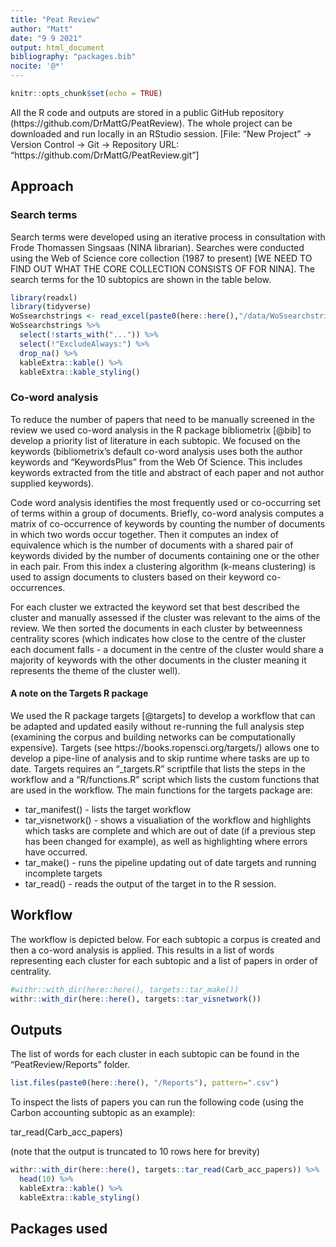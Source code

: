 ```yaml
---
title: "Peat Review"
author: "Matt"
date: "9 9 2021"
output: html_document
bibliography: "packages.bib"  
nocite: '@*'
---
```


```r
knitr::opts_chunk$set(echo = TRUE)
```

All the R code and outputs are stored in a public GitHub repository (https://github.com/DrMattG/PeatReview). The whole project can be downloaded and run locally in an RStudio session. [File: "New Project" -> Version Control -> Git -> Repository URL: "https://github.com/DrMattG/PeatReview.git"]

## Approach

### Search terms

Search terms were developed using an iterative process in consultation with Frode Thomassen Singsaas (NINA librarian). Searches were conducted using the Web of Science core collection (1987 to present) [WE NEED TO FIND OUT WHAT THE CORE COLLECTION CONSISTS OF FOR NINA]. The search terms for the 10 subtopics are shown in the table below.  

```r
library(readxl)
library(tidyverse)
WoSsearchstrings <- read_excel(paste0(here::here(),"/data/WoSsearchstrings.xlsx"), skip = 2)
WoSsearchstrings %>% 
  select(!starts_with("...")) %>% 
  select(!"ExcludeAlways:") %>% 
  drop_na() %>% 
  kableExtra::kable() %>% 
  kableExtra::kable_styling()
```

### Co-word analysis

To reduce the number of papers that need to be manually screened in the review we used co-word analysis in the R package bibliometrix [@bib] to develop a priority list of literature in each subtopic. We focused on the keywords (bibliometrix's default co-word analysis uses both the author keywords and "KeywordsPlus" from the Web Of Science. This includes keywords extracted from the title and abstract of each paper and not author supplied keywords). 

Code word analysis identifies the most frequently used or co-occurring set of terms within a group of documents. Briefly, co-word analysis computes a matrix of co-occurrence of keywords by counting the number of documents in which two words occur together. Then it computes an index of equivalence which is the number of documents with a shared pair of keywords divided by the number of documents containing one or the other in each pair. From this index a clustering algorithm (k-means clustering) is used to assign documents to clusters based on their keyword co-occurrences. 

For each cluster we extracted the keyword set that best described the cluster and manually assessed if the cluster was relevant to the aims of the review. We then sorted the documents in each cluster by betweenness centrality scores (which indicates how close to the centre of the cluster each document falls - a document in the centre of the cluster would share a majority of keywords with the other documents in the cluster meaning it represents the theme of the cluster well). 



#### A note on the Targets R package

We used the R package targets [@targets] to develop a workflow that can be adapted and updated easily without re-running the full analysis step (examining the corpus and building networks can be computationally expensive). Targets (see https://books.ropensci.org/targets/) allows one to develop a pipe-line of analysis and to skip runtime where tasks are up to date. Targets requires an "_targets.R" scriptfile that lists the steps in the workflow and a "R/functions.R" script which lists the custom functions that are used in the workflow. The main functions for the targets package are: 

* tar_manifest() - lists the target workflow
* tar_visnetwork() - shows a visualiation of the workflow and highlights which tasks are complete and which are out of date (if a previous step has been changed for example), as well as highlighting where errors have occurred. 
* tar_make() - runs the pipeline updating out of date targets and running incomplete targets
* tar_read() - reads the output of the target in to the R session. 



## Workflow

The workflow is depicted below. For each subtopic a corpus is created and then a co-word analysis is applied. This results in a list of words representing each cluster for each subtopic and a list of papers in order of centrality. 

```r
#withr::with_dir(here::here(), targets::tar_make())
withr::with_dir(here::here(), targets::tar_visnetwork())
```

## Outputs

The list of words for each cluster in each subtopic can be found in the "PeatReview/Reports" folder. 

```r
list.files(paste0(here::here(), "/Reports"), pattern=".csv")
```

To inspect the lists of papers you can run the following code (using the Carbon accounting subtopic as an example):

tar_read(Carb_acc_papers)

(note that the output is truncated to 10 rows here for brevity)
```r
withr::with_dir(here::here(), targets::tar_read(Carb_acc_papers)) %>% 
  head(10) %>% 
  kableExtra::kable() %>% 
  kableExtra::kable_styling()
```


## Packages used
